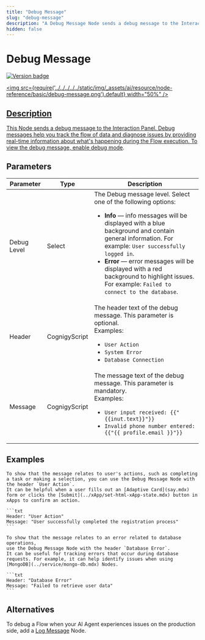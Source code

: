 ```yaml
---
title: "Debug Message" 
slug: "debug-message" 
description: "A Debug Message Node sends a debug message to the Interaction Panel."
hidden: false 
---
```



# Debug Message

<a href="../../../../release-notes/4.84.mdx" /><img src="https://img.shields.io/badge/Added in-v4.84-blue.svg" alt="Version badge" />

<img src={require('../../../../../static/img/_assets/ai/resource/node-reference/basic/debug-message.png').default} width="50%" />

## Description

This Node sends a debug message to the Interaction Panel.
Debug messages help
you track the flow of data and diagnose issues
by providing real-time information about what's happening during the Flow execution.
To view the debug message, enable [debug mode](../../../test/interaction-panel/overview.mdx#debug-mode). 

## Parameters

| Parameter   | Type          | Description                                                                                                                                                                                                                                                                                                                                                                     |
|-------------|---------------|---------------------------------------------------------------------------------------------------------------------------------------------------------------------------------------------------------------------------------------------------------------------------------------------------------------------------------------------------------------------------------|
| Debug Level | Select        | The Debug message level. Select one of the following options:<ul><li>**Info** — info messages will be displayed with a blue background and contain general information. For example: `User successfully logged in`.</li><li>**Error** — error messages will be displayed with a red background to highlight issues. For example: `Failed to connect to the database`.</li></ul> |
| Header      | CognigyScript | The header text of the debug message. This parameter is optional.<br/>Examples:<ul><li>`User Action`</li><li>`System Error`</li><li>`Database Connection`</li></ul>                                                                                                                                                                                                             |
| Message     | CognigyScript | The message text of the debug message. This parameter is mandatory.<br/>Examples:<ul><li>`User input received: {{"{{inut.text}}"}}`</li><li>`Invalid phone number entered: {{"{{ profile.email }}"}}`</li></ul>                                                                                                                                                                 |

## Examples

<CollapsibleSection title="Info Message">

    To show that the message relates to user's actions, such as completing a task or making a selection, you can use the Debug Message Node with the header `User Action`. 
    It can be helpful when a user fills out an [Adaptive Card](say.mdx) form or clicks the [Submit](../xApp/set-html-xApp-state.mdx) button in xApps to confirm an action.
    
    ```txt
    Header: "User Action"
    Message: "User successfully completed the registration process"
    ```
    

</CollapsibleSection>


<CollapsibleSection title="Error Message">

    To show that the message relates to an error related to database operations,
    use the Debug Message Node with the header `Database Error`.
    It can be useful for tracking errors that occur during database requests. For example, it can help identify issues when using [MongoDB](../service/mongo-db.mdx) Nodes.
    
    ```txt
    Header: "Database Error"
    Message: "Failed to retrieve user data"
    ```
    

</CollapsibleSection>


## Alternatives

To debug a Flow when your AI Agent experiences issues on the production side, add a [Log Message](../other-nodes/log-message.mdx) Node.
